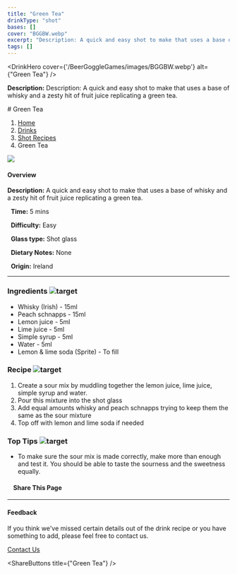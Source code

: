 ```yaml
---
title: "Green Tea"
drinkType: "shot"
bases: []
cover: "BGGBW.webp"
excerpt: "Description: A quick and easy shot to make that uses a base of whisky and a zesty hit of fruit juice replicating a green tea."
tags: []
---
```



<DrinkHero
  cover={'/BeerGoggleGames/images/BGGBW.webp'}
  alt={"Green Tea"}
/>

<DrinkSection title="Overview" icon="/BeerGoggleGames/images/info.webp">
<p><strong>Description:</strong> Description: A quick and easy shot to make that uses a base of whisky and a zesty hit of fruit juice replicating a green tea.</p>
</DrinkSection>

<DrinkSection title="Ingredients" icon="/BeerGoggleGames/images/liquor.webp">
<!-- Add ingredients -->
</DrinkSection>

<DrinkSection title="Method" icon="/BeerGoggleGames/images/question.webp">
# Green Tea

1.  [Home](/)
2.  [Drinks](drinks)
3.  [Shot Recipes](drinks/shotrecipes)
4.  Green Tea

![](/images/greentea.webp)

#### Overview

**Description:** A quick and easy shot to make that uses a base of whisky and a zesty hit of fruit juice replicating a green tea.

  **Time:** 5 mins

  **Difficulty:** Easy

  **Glass type:** Shot glass

  **Dietary Notes:** None

  **Origin:** Ireland

* * *

### Ingredients ![target](/images/liquor.webp)

-   Whisky (Irish) - 15ml
-   Peach schnapps - 15ml
-   Lemon juice - 5ml
-   Lime juice - 5ml
-   Simple syrup - 5ml
-   Water - 5ml
-   Lemon & lime soda (Sprite) - To fill

### Recipe ![target](/images/rules.webp)

1.  Create a sour mix by muddling together the lemon juice, lime juice, simple syrup and water.
2.  Pour this mixture into the shot glass
3.  Add equal amounts whisky and peach schnapps trying to keep them the same as the sour mixture
4.  Top off with lemon and lime soda if needed

### Top Tips ![target](/images/lightbulb.webp)

-   To make sure the sour mix is made correctly, make more than enough and test it. You should be able to taste the sourness and the sweetness equally.

####     Share This Page

[](https://www.facebook.com/sharer/sharer.php?u=beergogglegames.co.uk/Drinks/ShotRecipes/greentea)[](https://www.instagram.com/direct/new/)[](https://twitter.com/intent/tweet?url=beergogglegames.co.uk/Drinks/ShotRecipes/greentea)

* * *

#### Feedback

If you think we've missed certain details out of the drink recipe or you have something to add, please feel free to contact us.

  
  
  
[Contact Us](contact)
</DrinkSection>



<ShareButtons title={"Green Tea"} />
<FeedbackCard></FeedbackCard>
